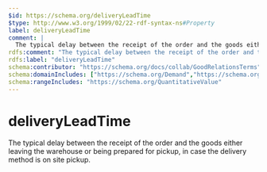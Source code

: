 ```yaml
---
$id: https://schema.org/deliveryLeadTime
$type: http://www.w3.org/1999/02/22-rdf-syntax-ns#Property
label: deliveryLeadTime
comment: |
  The typical delay between the receipt of the order and the goods either leaving the warehouse or being prepared for pickup, in case the delivery method is on site pickup.
rdfs:comment: "The typical delay between the receipt of the order and the goods either leaving the warehouse or being prepared for pickup, in case the delivery method is on site pickup."
rdfs:label: "deliveryLeadTime"
schema:contributor: "https://schema.org/docs/collab/GoodRelationsTerms"
schema:domainIncludes: ["https://schema.org/Demand","https://schema.org/Offer"]
schema:rangeIncludes: "https://schema.org/QuantitativeValue"
---
```


# deliveryLeadTime

The typical delay between the receipt of the order and the goods either leaving the warehouse or being prepared for pickup, in case the delivery method is on site pickup.

